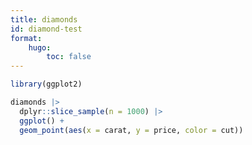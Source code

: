 ```yaml
---
title: diamonds
id: diamond-test
format:
    hugo:
        toc: false
---
```


```r
library(ggplot2)

diamonds |>
  dplyr::slice_sample(n = 1000) |>
  ggplot() +
  geom_point(aes(x = carat, y = price, color = cut))
```
